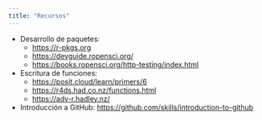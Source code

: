 ```yaml
---
title: "Recursos"
---
```


- Desarrollo de paquetes: 
  - <https://r-pkgs.org>
  - <https://devguide.ropensci.org/>
  - <https://books.ropensci.org/http-testing/index.html>

- Escritura de funciones: 
  - <https://posit.cloud/learn/primers/6>
  - <https://r4ds.had.co.nz/functions.html>
  - <https://adv-r.hadley.nz/>

- Introducción a GitHub: <https://github.com/skills/introduction-to-github>
